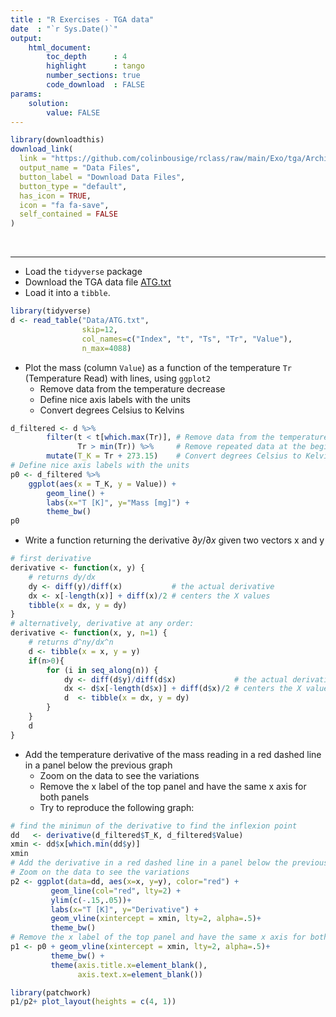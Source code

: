 ```yaml
---
title : "R Exercises - TGA data"
date  : "`r Sys.Date()`"
output: 
    html_document:
        toc_depth      : 4
        highlight      : tango
        number_sections: true
        code_download  : FALSE
params: 
    solution:
        value: FALSE
---
```


```r
library(downloadthis)
download_link(
  link = "https://github.com/colinbousige/rclass/raw/main/Exo/tga/Archive.zip",
  output_name = "Data Files",
  button_label = "Download Data Files",
  button_type = "default",
  has_icon = TRUE,
  icon = "fa fa-save",
  self_contained = FALSE
)
```
<br>

----

- Load the `tidyverse` package
- Download the TGA data file <a href="Data/ATG.txt" download target="_blank">ATG.txt</a>
- Load it into a `tibble`.

```r
library(tidyverse)
d <- read_table("Data/ATG.txt", 
                skip=12,
                col_names=c("Index", "t", "Ts", "Tr", "Value"), 
                n_max=4088)
```

- Plot the mass (column `Value`) as a function of the temperature `Tr` (Temperature Read) with lines, using `ggplot2`
    + Remove data from the temperature decrease
    + Define nice axis labels with the units
    + Convert degrees Celsius to Kelvins

```r
d_filtered <- d %>% 
        filter(t < t[which.max(Tr)], # Remove data from the temperature decrease
               Tr > min(Tr)) %>%     # Remove repeated data at the beginning
        mutate(T_K = Tr + 273.15)    # Convert degrees Celsius to Kelvins
# Define nice axis labels with the units
p0 <- d_filtered %>% 
    ggplot(aes(x = T_K, y = Value)) +
        geom_line() +
        labs(x="T [K]", y="Mass [mg]") +
        theme_bw()
p0
```

- Write a function returning the derivative $\partial y/\partial x$ given two vectors x and y

```r
# first derivative
derivative <- function(x, y) {
    # returns dy/dx
    dy <- diff(y)/diff(x)           # the actual derivative
    dx <- x[-length(x)] + diff(x)/2 # centers the X values
    tibble(x = dx, y = dy)
}
# alternatively, derivative at any order:
derivative <- function(x, y, n=1) {
    # returns d^ny/dx^n
    d <- tibble(x = x, y = y)
    if(n>0){
        for (i in seq_along(n)) {
            dy <- diff(d$y)/diff(d$x)             # the actual derivative
            dx <- d$x[-length(d$x)] + diff(d$x)/2 # centers the X values
            d  <- tibble(x = dx, y = dy)
        }
    }
    d
}
```

- Add the temperature derivative of the mass reading in a red dashed line in a panel below the previous graph
    + Zoom on the data to see the variations
    + Remove the x label of the top panel and have the same x axis for both panels
    + Try to reproduce the following graph:

```r
# find the minimun of the derivative to find the inflexion point
dd   <- derivative(d_filtered$T_K, d_filtered$Value)
xmin <- dd$x[which.min(dd$y)]
xmin
# Add the derivative in a red dashed line in a panel below the previous graph
# Zoom on the data to see the variations
p2 <- ggplot(data=dd, aes(x=x, y=y), color="red") +
         geom_line(col="red", lty=2) +
         ylim(c(-.15,.05))+
         labs(x="T [K]", y="Derivative") +
         geom_vline(xintercept = xmin, lty=2, alpha=.5)+
         theme_bw()
# Remove the x label of the top panel and have the same x axis for both panels
p1 <- p0 + geom_vline(xintercept = xmin, lty=2, alpha=.5)+
         theme_bw() +
         theme(axis.title.x=element_blank(),
               axis.text.x=element_blank())
```


```r
library(patchwork)
p1/p2+ plot_layout(heights = c(4, 1))
```